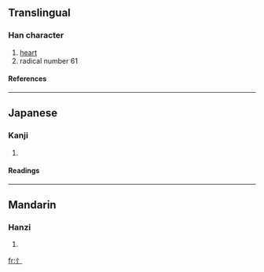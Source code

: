 ==Translingual==
===Han character===
{{Han char|rn=61|rad=心|as=00|sn=3|four=|canj=竹卜 (HY)}}
# [[heart]]
# radical number 61
====References====
{{Han ref|kx=0375.011|dkj=10297|dj=0701.020|hdz=42267.011|uh=5FC4|ud=24516}}
----
==Japanese==
===Kanji===
{{ja-kanji|grade=|rs=心00}}
# {{defn|Japanese}} 
====Readings====
{{ja-readings|on=|kun=[[りっしんべん]] (risshinben)}}
----

==Mandarin==
===Hanzi===
{{cmn-hanzi|pin=shú4xin1pang (shu4xin1pang(r)2, 竖心旁)|wg=<sup>2</sup>}}
# {{defn|Mandarin}}

[[fr:忄]]